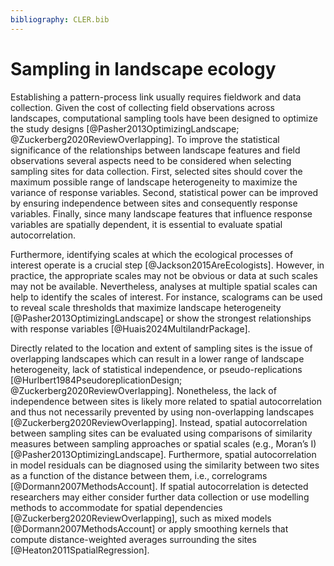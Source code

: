 ```yaml
---
bibliography: CLER.bib
---
```


<!-- Person responsible: Bosch -->

# Sampling in landscape ecology {#sec-sampling}

Establishing a pattern-process link usually requires fieldwork and data collection.
Given the cost of collecting field observations across landscapes, computational sampling tools have been designed to optimize the study designs [@Pasher2013OptimizingLandscape; @Zuckerberg2020ReviewOverlapping].
To improve the statistical significance of the relationships between landscape features and field observations several aspects need to be considered when selecting sampling sites for data collection.
First, selected sites should cover the maximum possible range of landscape heterogeneity to maximize the variance of response variables.
Second, statistical power can be improved by ensuring independence between sites and consequently response variables.
Finally, since many landscape features that influence response variables are spatially dependent, it is essential to evaluate spatial autocorrelation.

Furthermore, identifying scales at which the ecological processes of interest operate is a crucial step [@Jackson2015AreEcologists].
However, in practice, the appropriate scales may not be obvious or data at such scales may not be available.
Nevertheless, analyses at multiple spatial scales can help to identify the scales of interest.
For instance, scalograms can be used to reveal scale thresholds that maximize landscape heterogeneity [@Pasher2013OptimizingLandscape] or show the strongest relationships with response variables [@Huais2024MultilandrPackage].

Directly related to the location and extent of sampling sites is the issue of overlapping landscapes which can result in a lower range of landscape heterogeneity, lack of statistical independence, or pseudo-replications [@Hurlbert1984PseudoreplicationDesign; @Zuckerberg2020ReviewOverlapping].
Nonetheless, the lack of independence between sites is likely more related to spatial autocorrelation and thus not necessarily prevented by using non-overlapping landscapes [@Zuckerberg2020ReviewOverlapping].
Instead, spatial autocorrelation between sampling sites can be evaluated using comparisons of similarity measures between sampling approaches or spatial scales (e.g., Moran's I) [@Pasher2013OptimizingLandscape].
Furthermore, spatial autocorrelation in model residuals can be diagnosed using the similarity between two sites as a function of the distance between them, i.e., correlograms [@Dormann2007MethodsAccount].
If spatial autocorrelation is detected researchers may either consider further data collection or use modelling methods to accommodate for spatial dependencies [@Zuckerberg2020ReviewOverlapping], such as mixed models [@Dormann2007MethodsAccount] or apply smoothing kernels that compute distance-weighted averages surrounding the sites [@Heaton2011SpatialRegression].

